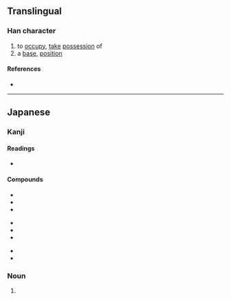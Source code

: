{{character info/new}}
==Translingual==
{{Han simplified forms|據|拠|据}}

===Han character===
{{Han char|rn=64|rad=手|as=05|sn=8|four=|canj=QHEN|ids=⿰扌処}}

# to [[occupy]], [[take]] [[possession]] of
# a [[base]], [[position]]

====References====
* {{Han ref|kx=0427.161|dkj=11985|dj=0776.110|hdz=31856.031|uh=62E0|ud=25312}}

----

==Japanese==

===Kanji===
{{ja-kanji|grade=c|rs=手05|kyu=據}}

====Readings====
* {{ja-readings|goon=[[こ]] (ko)|kanon=[[きょ]] (kyo)|kun=[[よる]] (yoru)}}

====Compounds====
{{top3}}
* {{ja-r|証拠|しょうこ}}
* {{ja-r|根拠|こんきょ}}
* {{ja-r|拠点|きょてん}}
{{mid3}}
* {{ja-r|人証|にんしょう}}
* {{ja-r|人的証拠|じんてきしょうこ}}
* {{ja-r|物的証拠|ぶってきしょうこ}}
{{mid3}}
* {{ja-r|物証|ぶっしょう}}
* {{ja-r|準拠|じゅんきょ}}
{{bottom}}

===Noun===
{{ja-noun|よりどころ}}

# {{alternative form of|拠り所|lang=ja}}